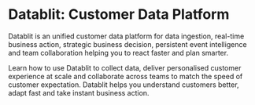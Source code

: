 # Datablit: Customer Data Platform

Datablit is an unified customer data platform for data ingestion, real-time business action, strategic business decision, persistent event intelligence and team collaboration helping you to react faster and plan smarter.

Learn how to use Datablit to collect data, deliver personalised customer experience at scale and collaborate across teams to match the speed of customer expectation.
Datablit helps you understand customers better, adapt fast and take instant business action.
